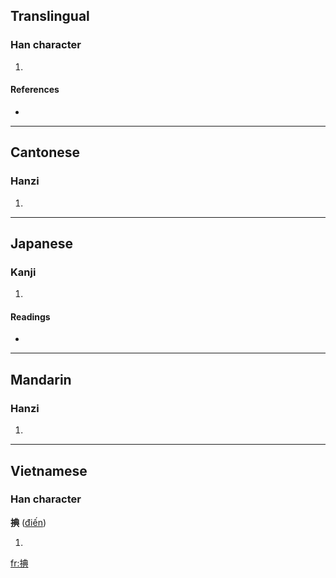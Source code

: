==Translingual==

===Han character===
{{Han char|rn=64|rad=手|as=08|sn=11|four=5508<sub>1</sub>|canj=手廿月金 (QTBC)}}

# {{defn|Han|sort=手08}}

====References====
* {{Han ref|kx=0435.220|dkj=12214|dj=0785.060|hdz=31897.040|uh=6375|ud=25461|bh=D577|bd=54647}}

----

==Cantonese==

===Hanzi===
{{yue-hanzi|jyut=|y=chan2}}

# {{defn|Cantonese}}

----

==Japanese==

===Kanji===
{{ja-kanji|grade=|rs=手08}}

# {{defn|Japanese}}

====Readings====
* {{ja-readings|on=[[てん]] (ten), [[ちん]] (chin), [[でん]] (den), [[ねん]] (nen)|kun=[[のばす]] (nobasu)}}

----

==Mandarin==

===Hanzi===
{{cmn-hanzi|pin=[[chěn]] ([[chen3]])|wg=ch'en<sup>3</sup>}}

# {{defn|Mandarin}}

----

==Vietnamese==

===Han character===
'''捵''' ([[điến]])

# {{defn|Vietnamese}}

[[fr:捵]]